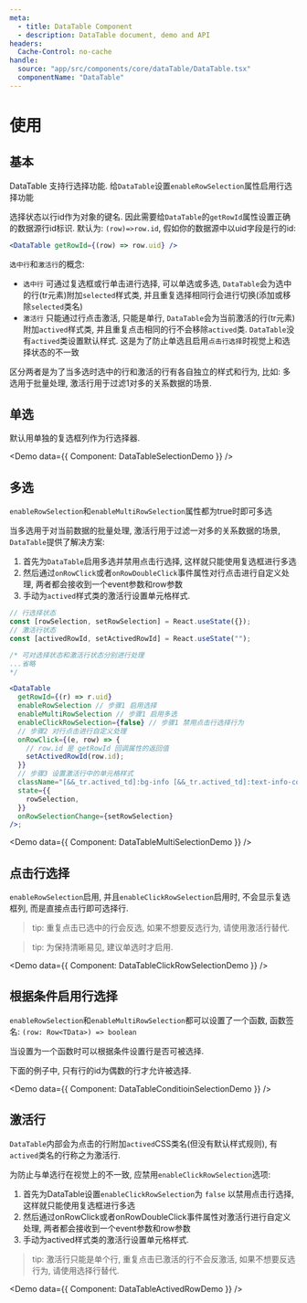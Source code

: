 ```yaml
---
meta:
  - title: DataTable Component
  - description: DataTable document, demo and API
headers:
  Cache-Control: no-cache
handle:
  source: "app/src/components/core/dataTable/DataTable.tsx"
  componentName: "DataTable"
---
```



# 使用

## 基本

DataTable 支持行选择功能. 给`DataTable`设置`enableRowSelection`属性启用行选择功能

选择状态以行id作为对象的键名. 因此需要给`DataTable`的`getRowId`属性设置正确的数据源行id标识. 默认为: `(row)=>row.id`, 假如你的数据源中以uid字段是行的id:

```jsx
<DataTable getRowId={(row) => row.uid} />
```

`选中行`和`激活行`的概念:

- `选中行`
  可通过复选框或行单击进行选择, 可以单选或多选, `DataTable`会为选中的行(tr元素)附加`selected`样式类, 并且重复选择相同行会进行切换(添加或移除`selected`类名)
- `激活行`
  只能通过行点击激活, 只能是单行, `DataTable`会为当前激活的行(tr元素)附加`actived`样式类, 并且重复点击相同的行不会移除`actived`类.
  `DataTable`没有`actived`类设置默认样式. 这是为了防止单选且启用`点击行选择`时视觉上和选择状态的不一致

区分两者是为了当多选时选中的行和激活的行有各自独立的样式和行为, 比如: 多选用于批量处理, 激活行用于过滤1对多的关系数据的场景.

## 单选

默认用单独的复选框列作为行选择器.

<Demo data={{ Component: DataTableSelectionDemo }} />

## 多选

`enableRowSelection`和`enableMultiRowSelection`属性都为true时即可多选

当多选用于对当前数据的批量处理, 激活行用于过滤一对多的关系数据的场景, `DataTable`提供了解决方案:

1. 首先为`DataTable`启用多选并禁用点击行选择, 这样就只能使用复选框进行多选
2. 然后通过`onRowClick`或者`onRowDoubleClick`事件属性对行点击进行自定义处理, 两者都会接收到一个event参数和row参数
3. 手动为`actived`样式类的激活行设置单元格样式.

```jsx
// 行选择状态
const [rowSelection, setRowSelection] = React.useState({});
// 激活行状态
const [activedRowId, setActivedRowId] = React.useState("");

/* 可对选择状态和激活行状态分别进行处理 
...省略
*/

<DataTable
  getRowId={(r) => r.uid}
  enableRowSelection // 步骤1 启用选择
  enableMultiRowSelection // 步骤1 启用多选
  enableClickRowSelection={false} // 步骤1 禁用点击行选择行为
  // 步骤2 对行点击进行自定义处理
  onRowClick={(e, row) => {
    // row.id 是 getRowId 回调属性的返回值
    setActivedRowId(row.id);
  }}
  // 步骤3 设置激活行中的单元格样式
  className="[&&_tr.actived_td]:bg-info [&&_tr.actived_td]:text-info-content"
  state={{
    rowSelection,
  }}
  onRowSelectionChange={setRowSelection}
/>;
```

<Demo data={{ Component: DataTableMultiSelectionDemo }} />

## 点击行选择

`enableRowSelection`启用, 并且`enableClickRowSelection`启用时, 不会显示复选框列, 而是直接点击行即可选择行.

> tip: 重复点击已选中的行会反选, 如果不想要反选行为, 请使用激活行替代.

> tip: 为保持清晰易见, 建议单选时才启用.

<Demo data={{ Component: DataTableClickRowSelectionDemo }} />

## 根据条件启用行选择

`enableRowSelection`和`enableMultiRowSelection`都可以设置了一个函数, 函数签名: `(row: Row<TData>) => boolean`

当设置为一个函数时可以根据条件设置行是否可被选择.

下面的例子中, 只有行的id为偶数的行才允许被选择.

<Demo data={{ Component: DataTableConditioinSelectionDemo }} />

## 激活行

`DataTable`内部会为点击的行附加`actived`CSS类名(但没有默认样式规则), 有`actived`类名的行称之为激活行.

为防止与单选行在视觉上的不一致, 应禁用`enableClickRowSelection`选项:

1. 首先为DataTable设置`enableClickRowSelection`为 `false` 以禁用点击行选择, 这样就只能使用复选框进行多选
2. 然后通过onRowClick或者onRowDoubleClick事件属性对激活行进行自定义处理, 两者都会接收到一个event参数和row参数
3. 手动为actived样式类的激活行设置单元格样式.

> tip: 激活行只能是单个行, 重复点击已激活的行不会反激活, 如果不想要反选行为, 请使用选择行替代.

<Demo data={{ Component: DataTableActivedRowDemo }} />
